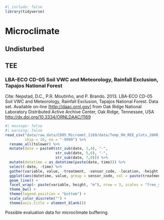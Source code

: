 ```r
#| include: false
library(tidyverse)
```

# Microclimate {.unnumbered}

## Undisturbed

## TEE

### LBA-ECO CD-05 Soil VWC and Meteorology, Rainfall Exclusion, Tapajos National Forest

Cite: Nepstad, D.C., P.R. Moutinho, and P. Brando. 2013. LBA-ECO CD-05 Soil VWC and Meteorology, Rainfall Exclusion, Tapajos National Forest. Data set. Available on-line \[[http://daac.ornl.gov\]](http://daac.ornl.gov]) from Oak Ridge National Laboratory Distributed Active Archive Center, Oak Ridge, Tennessee, USA <http://dx.doi.org/10.3334/ORNLDAAC/1169>

```r
#| message: false
#| warning: false
read_csv("data/raw_data/CD05_Micromet_1169/data/Temp_RH_REE_plots_2000_2003.csv",
         skip = 16, na = "-9999") %>% 
  rename_all(tolower) %>% 
  mutate(date = paste0(str_sub(date, 1,4), "-",
                       str_sub(date, 5,6), "-",
                       str_sub(date, 7,8))) %>% 
  mutate(datetime = as_datetime(paste(date, time))) %>% 
  select(-date, -time) %>% 
  gather(variable, value, -treatment, -sensor_code, -location, -height, -datetime) %>% 
  ggplot(aes(datetime, value, group = sensor_code, col = paste(treatment, location))) +
  geom_line() +
  facet_wrap(~ paste(variable, height, "m"), nrow = 3, scales = "free_y") +
  theme_bw() +
  theme(legend.position = "bottom") +
  scale_color_discrete("") +
  theme(axis.title = element_blank())
```

Possible evaluation data for microclimate buffering.
